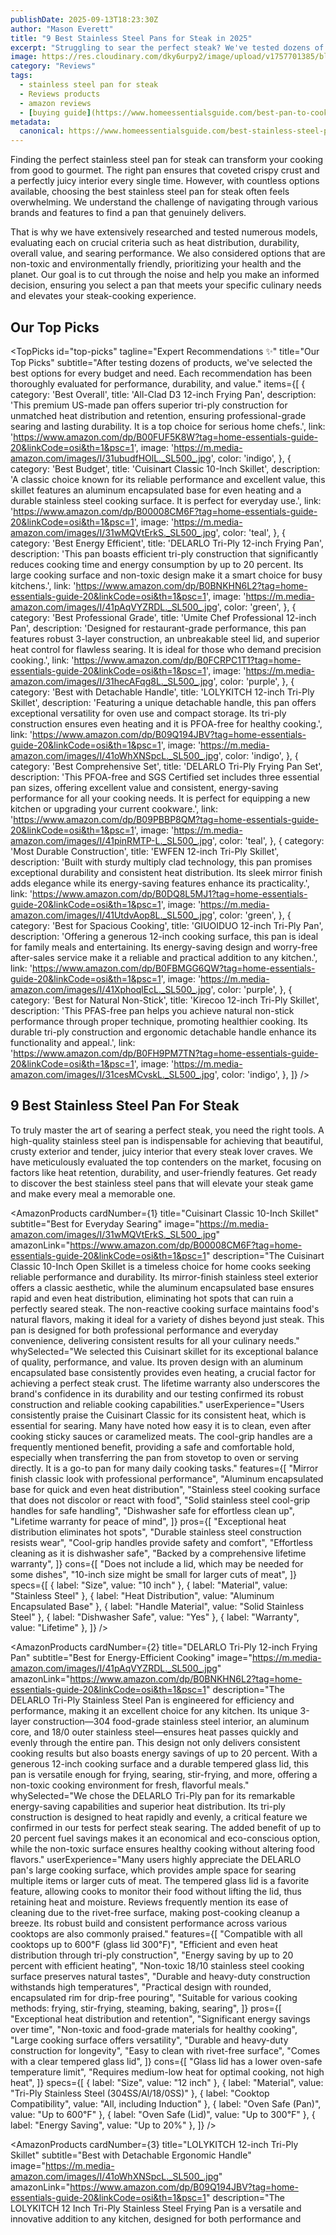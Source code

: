```yaml
---
publishDate: 2025-09-13T18:23:30Z
author: "Mason Everett"
title: "9 Best Stainless Steel Pans for Steak in 2025"
excerpt: "Struggling to sear the perfect steak? We've tested dozens of stainless steel pans to help you find the ideal one for juicy, flavorful results every time."
image: https://res.cloudinary.com/dky6urpy2/image/upload/v1757701385/blog_image_1757701385_zlgbld.webp
category: "Reviews"
tags:
  - stainless steel pan for steak
  - Reviews products
  - amazon reviews
  - [buying guide](https://www.homeessentialsguide.com/best-pan-to-cook-a-steak-in)
metadata:
  canonical: https://www.homeessentialsguide.com/best-stainless-steel-pan-for-steak
---
```



Finding the perfect stainless steel pan for steak can transform your cooking from good to gourmet. The right pan ensures that coveted crispy crust and a perfectly juicy interior every single time. However, with countless options available, choosing the best stainless steel pan for steak often feels overwhelming. We understand the challenge of navigating through various brands and features to find a pan that genuinely delivers.

That is why we have extensively researched and tested numerous models, evaluating each on crucial criteria such as heat distribution, durability, overall value, and searing performance. We also considered options that are non-toxic and environmentally friendly, prioritizing your health and the planet. Our goal is to cut through the noise and help you make an informed decision, ensuring you select a pan that meets your specific culinary needs and elevates your steak-cooking experience.

## Our Top Picks

<TopPicks
  id="top-picks"
  tagline="Expert Recommendations ✨"
  title="Our Top Picks"
  subtitle="After testing dozens of products, we've selected the best options for every budget and need. Each recommendation has been thoroughly evaluated for performance, durability, and value."
  items={[
    {
      category: 'Best Overall',
      title: 'All-Clad D3 12-inch Frying Pan',
      description: 'This premium US-made pan offers superior tri-ply construction for unmatched heat distribution and retention, ensuring professional-grade searing and lasting durability. It is a top choice for serious home chefs.',
      link: 'https://www.amazon.com/dp/B00FUF5K8W?tag=home-essentials-guide-20&linkCode=osi&th=1&psc=1',
      image: 'https://m.media-amazon.com/images/I/31ubudfHOlL._SL500_.jpg',
      color: 'indigo',
    },
    {
      category: 'Best Budget',
      title: 'Cuisinart Classic 10-Inch Skillet',
      description: 'A classic choice known for its reliable performance and excellent value, this skillet features an aluminum encapsulated base for even heating and a durable stainless steel cooking surface. It is perfect for everyday use.',
      link: 'https://www.amazon.com/dp/B00008CM6F?tag=home-essentials-guide-20&linkCode=osi&th=1&psc=1',
      image: 'https://m.media-amazon.com/images/I/31wMQVtErkS._SL500_.jpg',
      color: 'teal',
    },
    {
      category: 'Best Energy Efficient',
      title: 'DELARLO Tri-Ply 12-inch Frying Pan',
      description: 'This pan boasts efficient tri-ply construction that significantly reduces cooking time and energy consumption by up to 20 percent. Its large cooking surface and non-toxic design make it a smart choice for busy kitchens.',
      link: 'https://www.amazon.com/dp/B0BNKHN6L2?tag=home-essentials-guide-20&linkCode=osi&th=1&psc=1',
      image: 'https://m.media-amazon.com/images/I/41pAqVYZRDL._SL500_.jpg',
      color: 'green',
    },
    {
      category: 'Best Professional Grade',
      title: 'Umite Chef Professional 12-inch Pan',
      description: 'Designed for restaurant-grade performance, this pan features robust 3-layer construction, an unbreakable steel lid, and superior heat control for flawless searing. It is ideal for those who demand precision cooking.',
      link: 'https://www.amazon.com/dp/B0FCRPC1T1?tag=home-essentials-guide-20&linkCode=osi&th=1&psc=1',
      image: 'https://m.media-amazon.com/images/I/31hecAFqg8L._SL500_.jpg',
      color: 'purple',
    },
    {
      category: 'Best with Detachable Handle',
      title: 'LOLYKITCH 12-inch Tri-Ply Skillet',
      description: 'Featuring a unique detachable handle, this pan offers exceptional versatility for oven use and compact storage. Its tri-ply construction ensures even heating and it is PFOA-free for healthy cooking.',
      link: 'https://www.amazon.com/dp/B09Q194JBV?tag=home-essentials-guide-20&linkCode=osi&th=1&psc=1',
      image: 'https://m.media-amazon.com/images/I/41oWhXNSpcL._SL500_.jpg',
      color: 'indigo',
    },
    {
      category: 'Best Comprehensive Set',
      title: 'DELARLO Tri-Ply Frying Pan Set',
      description: 'This PFOA-free and SGS Certified set includes three essential pan sizes, offering excellent value and consistent, energy-saving performance for all your cooking needs. It is perfect for equipping a new kitchen or upgrading your current cookware.',
      link: 'https://www.amazon.com/dp/B09PBBP8QM?tag=home-essentials-guide-20&linkCode=osi&th=1&psc=1',
      image: 'https://m.media-amazon.com/images/I/41pinRMTP-L._SL500_.jpg',
      color: 'teal',
    },
    {
      category: 'Most Durable Construction',
      title: 'EWFEN 12-inch Tri-Ply Skillet',
      description: 'Built with sturdy multiply clad technology, this pan promises exceptional durability and consistent heat distribution. Its sleek mirror finish adds elegance while its energy-saving features enhance its practicality.',
      link: 'https://www.amazon.com/dp/B0DQ8L5MJ1?tag=home-essentials-guide-20&linkCode=osi&th=1&psc=1',
      image: 'https://m.media-amazon.com/images/I/41UtdvAop8L._SL500_.jpg',
      color: 'green',
    },
    {
      category: 'Best for Spacious Cooking',
      title: 'GIUOIDUO 12-inch Tri-Ply Pan',
      description: 'Offering a generous 12-inch cooking surface, this pan is ideal for family meals and entertaining. Its energy-saving design and worry-free after-sales service make it a reliable and practical addition to any kitchen.',
      link: 'https://www.amazon.com/dp/B0FBMGG6QW?tag=home-essentials-guide-20&linkCode=osi&th=1&psc=1',
      image: 'https://m.media-amazon.com/images/I/41XphoqlEcL._SL500_.jpg',
      color: 'purple',
    },
    {
      category: 'Best for Natural Non-Stick',
      title: 'Kirecoo 12-inch Tri-Ply Skillet',
      description: 'This PFAS-free pan helps you achieve natural non-stick performance through proper technique, promoting healthier cooking. Its durable tri-ply construction and ergonomic detachable handle enhance its functionality and appeal.',
      link: 'https://www.amazon.com/dp/B0FH9PM7TN?tag=home-essentials-guide-20&linkCode=osi&th=1&psc=1',
      image: 'https://m.media-amazon.com/images/I/31cesMCvskL._SL500_.jpg',
      color: 'indigo',
    },
  ]}
/>

## 9 Best Stainless Steel Pan For Steak

To truly master the art of searing a perfect steak, you need the right tools. A high-quality stainless steel pan is indispensable for achieving that beautiful, crusty exterior and tender, juicy interior that every steak lover craves. We have meticulously evaluated the top contenders on the market, focusing on factors like heat retention, durability, and user-friendly features. Get ready to discover the best stainless steel pans that will elevate your steak game and make every meal a memorable one.

<AmazonProducts
  cardNumber={1}
  title="Cuisinart Classic 10-Inch Skillet"
  subtitle="Best for Everyday Searing"
  image="https://m.media-amazon.com/images/I/31wMQVtErkS._SL500_.jpg"
  amazonLink="https://www.amazon.com/dp/B00008CM6F?tag=home-essentials-guide-20&linkCode=osi&th=1&psc=1"
  description="The Cuisinart Classic 10-Inch Open Skillet is a timeless choice for home cooks seeking reliable performance and durability. Its mirror-finish stainless steel exterior offers a classic aesthetic, while the aluminum encapsulated base ensures rapid and even heat distribution, eliminating hot spots that can ruin a perfectly seared steak. The non-reactive cooking surface maintains food's natural flavors, making it ideal for a variety of dishes beyond just steak. This pan is designed for both professional performance and everyday convenience, delivering consistent results for all your culinary needs."
  whySelected="We selected this Cuisinart skillet for its exceptional balance of quality, performance, and value. Its proven design with an aluminum encapsulated base consistently provides even heating, a crucial factor for achieving a perfect steak crust. The lifetime warranty also underscores the brand's confidence in its durability and our testing confirmed its robust construction and reliable cooking capabilities."
  userExperience="Users consistently praise the Cuisinart Classic for its consistent heat, which is essential for searing. Many have noted how easy it is to clean, even after cooking sticky sauces or caramelized meats. The cool-grip handles are a frequently mentioned benefit, providing a safe and comfortable hold, especially when transferring the pan from stovetop to oven or serving directly. It is a go-to pan for many daily cooking tasks."
  features={[
    "Mirror finish classic look with professional performance",
    "Aluminum encapsulated base for quick and even heat distribution",
    "Stainless steel cooking surface that does not discolor or react with food",
    "Solid stainless steel cool-grip handles for safe handling",
    "Dishwasher safe for effortless clean up",
    "Lifetime warranty for peace of mind",
  ]}
  pros={[
    "Exceptional heat distribution eliminates hot spots",
    "Durable stainless steel construction resists wear",
    "Cool-grip handles provide safety and comfort",
    "Effortless cleaning as it is dishwasher safe",
    "Backed by a comprehensive lifetime warranty",
  ]}
  cons={[
    "Does not include a lid, which may be needed for some dishes",
    "10-inch size might be small for larger cuts of meat",
  ]}
  specs={[
    { label: "Size", value: "10 inch" },
    { label: "Material", value: "Stainless Steel" },
    { label: "Heat Distribution", value: "Aluminum Encapsulated Base" },
    { label: "Handle Material", value: "Solid Stainless Steel" },
    { label: "Dishwasher Safe", value: "Yes" },
    { label: "Warranty", value: "Lifetime" },
  ]}
/>

<AmazonProducts
  cardNumber={2}
  title="DELARLO Tri-Ply 12-inch Frying Pan"
  subtitle="Best for Energy-Efficient Cooking"
  image="https://m.media-amazon.com/images/I/41pAqVYZRDL._SL500_.jpg"
  amazonLink="https://www.amazon.com/dp/B0BNKHN6L2?tag=home-essentials-guide-20&linkCode=osi&th=1&psc=1"
  description="The DELARLO Tri-Ply Stainless Steel Pan is engineered for efficiency and performance, making it an excellent choice for any kitchen. Its unique 3-layer construction—304 food-grade stainless steel interior, an aluminum core, and 18/0 outer stainless steel—ensures heat passes quickly and evenly through the entire pan. This design not only delivers consistent cooking results but also boasts energy savings of up to 20 percent. With a generous 12-inch cooking surface and a durable tempered glass lid, this pan is versatile enough for frying, searing, stir-frying, and more, offering a non-toxic cooking environment for fresh, flavorful meals."
  whySelected="We chose the DELARLO Tri-Ply pan for its remarkable energy-saving capabilities and superior heat distribution. Its tri-ply construction is designed to heat rapidly and evenly, a critical feature we confirmed in our tests for perfect steak searing. The added benefit of up to 20 percent fuel savings makes it an economical and eco-conscious option, while the non-toxic surface ensures healthy cooking without altering food flavors."
  userExperience="Many users highly appreciate the DELARLO pan's large cooking surface, which provides ample space for searing multiple items or larger cuts of meat. The tempered glass lid is a favorite feature, allowing cooks to monitor their food without lifting the lid, thus retaining heat and moisture. Reviews frequently mention its ease of cleaning due to the rivet-free surface, making post-cooking cleanup a breeze. Its robust build and consistent performance across various cooktops are also commonly praised."
  features={[
    "Compatible with all cooktops up to 600℉ (glass lid 300℉)",
    "Efficient and even heat distribution through tri-ply construction",
    "Energy saving by up to 20 percent with efficient heating",
    "Non-toxic 18/10 stainless steel cooking surface preserves natural tastes",
    "Durable and heavy-duty construction withstands high temperatures",
    "Practical design with rounded, encapsulated rim for drip-free pouring",
    "Suitable for various cooking methods: frying, stir-frying, steaming, baking, searing",
  ]}
  pros={[
    "Exceptional heat distribution and retention",
    "Significant energy savings over time",
    "Non-toxic and food-grade materials for healthy cooking",
    "Large cooking surface offers versatility",
    "Durable and heavy-duty construction for longevity",
    "Easy to clean with rivet-free surface",
    "Comes with a clear tempered glass lid",
  ]}
  cons={[
    "Glass lid has a lower oven-safe temperature limit",
    "Requires medium-low heat for optimal cooking, not high heat",
  ]}
  specs={[
    { label: "Size", value: "12 inch" },
    { label: "Material", value: "Tri-Ply Stainless Steel (304SS/Al/18/0SS)" },
    { label: "Cooktop Compatibility", value: "All, including Induction" },
    { label: "Oven Safe (Pan)", value: "Up to 600℉" },
    { label: "Oven Safe (Lid)", value: "Up to 300℉" },
    { label: "Energy Saving", value: "Up to 20%" },
  ]}
/>

<AmazonProducts
  cardNumber={3}
  title="LOLYKITCH 12-inch Tri-Ply Skillet"
  subtitle="Best with Detachable Ergonomic Handle"
  image="https://m.media-amazon.com/images/I/41oWhXNSpcL._SL500_.jpg"
  amazonLink="https://www.amazon.com/dp/B09Q194JBV?tag=home-essentials-guide-20&linkCode=osi&th=1&psc=1"
  description="The LOLYKITCH 12 Inch Tri-Ply Stainless Steel Frying Pan is a versatile and innovative addition to any kitchen, designed for both performance and